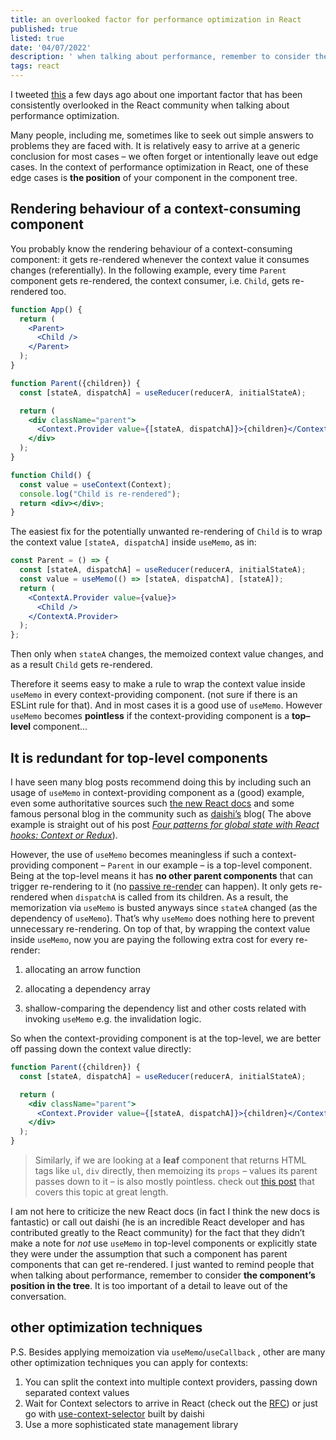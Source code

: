 ```yaml
---
title: an overlooked factor for performance optimization in React
published: true
listed: true
date: '04/07/2022'
description: ' when talking about performance, remember to consider the component’s position in the tree.'
tags: react
---
```




<StaticTweet id="1511425950671540225" />




I tweeted [this](https://twitter.com/he_zhenghao/status/1511425950671540225) a few days ago about one important factor that has been consistently overlooked in the React community when talking about performance optimization.

Many people, including me, sometimes like to seek out simple answers to problems they are faced with. It is relatively easy to arrive at a generic conclusion for most cases – we often forget or intentionally leave out edge cases. In the context of performance optimization in React, one of these edge cases is **the position** of your component in the component tree.

## Rendering behaviour of a context-consuming component

You probably know the rendering behaviour of a context-consuming component: it gets re-rendered whenever the context value it consumes changes (referentially). In the following example, every time `Parent` component gets re-rendered, the context consumer, i.e. `Child`, gets re-rendered too.

```jsx
function App() {
  return (
    <Parent>
      <Child />
    </Parent>
  );
}

function Parent({children}) {
  const [stateA, dispatchA] = useReducer(reducerA, initialStateA);

  return (
    <div className="parent">
      <Context.Provider value={[stateA, dispatchA]}>{children}</Context.Provider>
    </div>
  );
}

function Child() {
  const value = useContext(Context);
  console.log("Child is re-rendered");
  return <div></div>;
}
```

The easiest fix for the potentially unwanted re-rendering of `Child` is to wrap the context value `[stateA, dispatchA]` inside `useMemo`, as in:
```jsx
const Parent = () => {
  const [stateA, dispatchA] = useReducer(reducerA, initialStateA);
  const value = useMemo(() => [stateA, dispatchA], [stateA]);
  return (
    <ContextA.Provider value={value}>
      <Child />
    </ContextA.Provider>
  );
};
```

Then only when `stateA` changes, the memoized context value changes, and as a result `Child` gets re-rendered.

Therefore it seems easy to make a rule to wrap the context value inside `useMemo` in every context-providing component. (not sure if there is an ESLint rule for that). And in most cases it is a good use of `useMemo`. However `useMemo` becomes **pointless** if the context-providing component is a **top–level** component...

## It is redundant for top-level components

I have seen many blog posts recommend doing this by including such an usage of `useMemo` in context-providing component as a (good) example, even some authoritative sources such [the new React docs](https://beta.reactjs.org/apis/usecontext#optimizing-re-renders-when-passing-objects-and-functions) and some famous personal blog in the community such as [daishi’s](https://twitter.com/dai_shi) blog( The above example is straight out of his post [*Four patterns for global state with React hooks: Context or Redux*](https://blog.axlight.com/posts/four-patterns-for-global-state-with-react-hooks-context-or-redux/)).

However, the use of `useMemo` becomes meaningless if such a context-providing component – `Parent` in our example – is a top-level component. Being at the top-level means it has **no other parent components** that can trigger re-rendering to it (no [passive re-render](/posts/react-rerender#so-when-does-react-render-your-component-exactly) can happen). It only gets re-rendered when `dispatchA` is called from its children. As a result, the memorization via `useMemo` is busted anyways since `stateA` changed (as the dependency of `useMemo`). That’s why `useMemo` does nothing here to prevent unnecessary re-rendering. On top of that, by wrapping the context value inside `useMemo`, now you are paying the following extra cost for every re-render:

1. allocating an arrow function 

2. allocating a dependency array 

3. shallow-comparing the dependency list and other costs related with invoking `useMemo` e.g. the invalidation logic.

So when the context-providing component is at the top-level, we are better off passing down the context value directly:

```jsx
function Parent({children}) {
  const [stateA, dispatchA] = useReducer(reducerA, initialStateA);

  return (
    <div className="parent">
      <Context.Provider value={[stateA, dispatchA]}>{children}</Context.Provider>
    </div>
  );
}

```

> Similarly, if we are looking at a **leaf** component that returns HTML tags like `ul`, `div` directly, then memoizing its `props` – values its parent passes down to it – is also mostly pointless. check out [this post](https://royi-codes.vercel.app/thousand-usecallbacks/) that covers this topic at great length.

I am not here to criticize the new React docs (in fact I think the new docs is fantastic) or call out daishi (he is an incredible React developer and has contributed greatly to the React community) for the fact that they didn’t make a note for *not* use `useMemo` in top-level components or explicitly state they were under the assumption that such a component has parent components that can get re-rendered. I just wanted to remind people that when talking about performance, remember to consider **the component’s position in the tree**. It is too important of a detail to leave out of the conversation.

## other optimization techniques
P.S. Besides applying memoization via `useMemo`/`useCallback` , other are many other optimization techniques you can apply for contexts:

1. You can split the context into multiple context providers, passing down separated context values
2. Wait for Context selectors to arrive in React (check out the [RFC](https://github.com/reactjs/rfcs/pull/119)) or just go with [use-context-selector](https://github.com/dai-shi/use-context-selector) built by daishi
3. Use a more sophisticated state management library